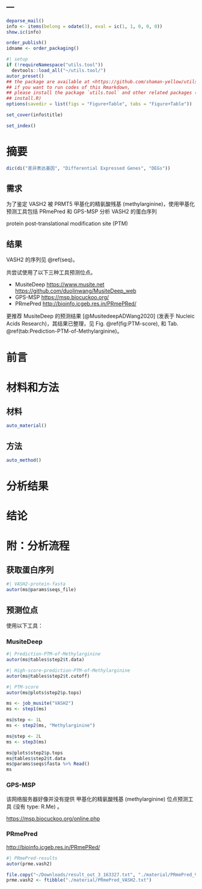 ---
---

```r
deparse_mail()
info <- items(belong = odate(3), eval = ic(1, 1, 0, 0, 0))
show.ic(info)

order_publish()
idname <- order_packaging()
```

```r
#| setup
if (!requireNamespace("utils.tool"))
  devtools::load_all("~/utils.tool/")
autor_preset()
## the package are available at <https://github.com/shaman-yellow/utils.tool>
## if you want to run codes of this Rmarkdown,
## please install the package `utils.tool` and other related packages (run
## install.R)
options(savedir = list(figs = "Figure+Table", tabs = "Figure+Table"))
```

```r
set_cover(info$title)
```

```r
set_index()
```

# 摘要 {#abstract}

```r
dic(di("差异表达基因", "Differential Expressed Genes", "DEGs"))

```

## 需求

为了鉴定 VASH2 被 PRMT5 甲基化的精氨酸残基 (methylarginine)，使用甲基化预测工具包括 PRmePred 和 GPS-MSP 分析 VASH2 的蛋白序列

protein post-translational modification site (PTM)

## 结果

VASH2 的序列见 \@ref(seq)。

共尝试使用了以下三种工具预测位点。

- MusiteDeep <https://www.musite.net> <https://github.com/duolinwang/MusiteDeep_web>
- GPS-MSP <https://msp.biocuckoo.org/>
- PRmePred <http://bioinfo.icgeb.res.in/PRmePRed/>

更推荐 MusiteDeep 的预测结果 [@MusitedeepADWang2020] (发表于 Nucleic Acids Research)，其结果已整理，见 
Fig. \@ref(fig:PTM-score), 和 Tab. \@ref(tab:Prediction-PTM-of-Methylarginine)。

# 前言 {#introduction}

# 材料和方法 {#methods}

## 材料

```r
auto_material()
```

## 方法

```r
auto_method()
```

# 分析结果 {#results}

# 结论 {#dis}

# 附：分析流程 {#workflow}

## 获取蛋白序列 {#seq}

```r
#| VASH2-protein-fasta
autor(ms@params$seqs_file)
```

## 预测位点

使用以下工具：

### MusiteDeep

```r
#| Prediction-PTM-of-Methylarginine
autor(ms@tables$step2$t.data)
```

```r
#| High-score-prediction-PTM-of-Methylarginine
autor(ms@tables$step2$t.cutoff)
```

```r
#| PTM-score
autor(ms@plots$step2$p.tops)
```

```r
ms <- job_musite("VASH2")
ms <- step1(ms)

ms@step <- 1L
ms <- step2(ms, "Methylarginine")

ms@step <- 2L
ms <- step3(ms)

ms@plots$step2$p.tops
ms@tables$step2$t.data
ms@params$seqs$fasta %>% Read()
ms
```

### GPS-MSP 

该网络服务器好像并没有提供 甲基化的精氨酸残基 (methylarginine) 位点预测工具  (没有 type: R.Me) 。

<https://msp.biocuckoo.org/online.php>

### PRmePred

<http://bioinfo.icgeb.res.in/PRmePRed/>

```r
#| PRmePred-results
autor(prme.vash2)
```

```r
file.copy("~/Downloads/result_out_3_163327.txt", "./material/PRmePred_VASH2.txt")
prme.vash2 <- ftibble("./material/PRmePred_VASH2.txt")
```
